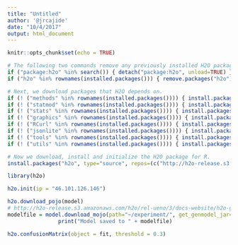 ```yaml
---
title: "Untitled"
author: '@jrcajide'
date: "10/4/2017"
output: html_document
---
```


```r
knitr::opts_chunk$set(echo = TRUE)
```


```r
# The following two commands remove any previously installed H2O packages for R.
if ("package:h2o" %in% search()) { detach("package:h2o", unload=TRUE) }
if ("h2o" %in% rownames(installed.packages())) { remove.packages("h2o") }

# Next, we download packages that H2O depends on.
if (! ("methods" %in% rownames(installed.packages()))) { install.packages("methods") }
if (! ("statmod" %in% rownames(installed.packages()))) { install.packages("statmod") }
if (! ("stats" %in% rownames(installed.packages()))) { install.packages("stats") }
if (! ("graphics" %in% rownames(installed.packages()))) { install.packages("graphics") }
if (! ("RCurl" %in% rownames(installed.packages()))) { install.packages("RCurl") }
if (! ("jsonlite" %in% rownames(installed.packages()))) { install.packages("jsonlite") }
if (! ("tools" %in% rownames(installed.packages()))) { install.packages("tools") }
if (! ("utils" %in% rownames(installed.packages()))) { install.packages("utils") }

# Now we download, install and initialize the H2O package for R.
install.packages("h2o", type="source", repos=(c("http://h2o-release.s3.amazonaws.com/h2o/rel-ueno/3/R")))
```


```r
library(h2o)

h2o.init(ip = "46.101.126.146")
```




```r
h2o.download_pojo(model)
# http://h2o-release.s3.amazonaws.com/h2o/rel-ueno/3/docs-website/h2o-genmodel/javadoc/index.html
modelfile = model.download_mojo(path="~/experiment/", get_genmodel_jar=True)
                print("Model saved to " + modelfile)
```


```r
h2o.confusionMatrix(object = fit, threshold = 0.3)
```

